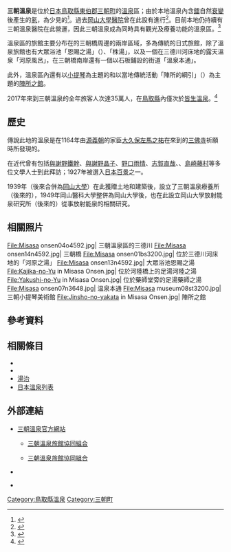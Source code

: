 {{coord|35|24|38.7|N|133|53|35.1|E|region:JP|display=title}}
{{Location map | Japan
| lat_deg  = 35  | lat_min = 24 | lat_sec = 38.7 | lat_dir = N
| lon_deg  = 133 | lon_min = 53 | lon_sec = 35.1 | lon_dir = E 
| label    = 三朝溫泉
| position = bottom
| mark     = Map pointer.svg
| marksize = 6
| width    = 350
| float    = right
| caption  = 三朝溫泉的位置
| alt      = 三朝溫泉的位置
}}
'''三朝溫泉'''是位於[[日本|日本]][[鳥取縣|鳥取縣]][[東伯郡|東伯郡]][[三朝町|三朝町]]的[[溫泉|溫泉]]區；由於本地溫泉內含[[鐳|鐳]]自然[[放射性衰變|衰變]]後產生的[[氡|氡]]，為少見的{{Tsl|ja|放射能泉}}<ref>{{Cite web| url=https://spa-misasa.jp/tchn/radium/| title=世界首屈一指的鐳礦泉| publisher=三朝溫泉旅館協同組合| language=ja| accessdate=2020-02-17| archive-date=2019-05-11| archive-url=https://web.archive.org/web/20190511234207/http://spa-misasa.jp/tchn/radium/| dead-url=no}}</ref>。過去[[岡山大學醫院|岡山大學醫院]]曾在此設有{{Tsl|ja|岡山大学病院三朝医療センター|岡山大學醫院三朝醫療中心|三朝醫療中心}}進行{{Tsl|ja|温泉療法|溫泉療法}}<ref>{{Cite news| url=https://mainichi.jp/articles/20151225/ddl/k31/040/506000c| title=三朝医療センター 岡大が今月末閉院　温泉病院が機能継承　／鳥取| date=2015-12-25| newspaper=每日新聞| language=ja| accessdate=2020-02-17| archive-date=2020-02-17| archive-url=https://web.archive.org/web/20200217130257/https://mainichi.jp/articles/20151225/ddl/k31/040/506000c| dead-url=no}}</ref>。目前本地仍持續有三朝溫泉醫院在此營運，因此三朝溫泉成為同時具有觀光及療養功能的溫泉區。<ref>{{Cite news| url=https://tw.wamazing.com/media/article/a-324/| title=【鳥取】風情萬種治癒系「三朝溫泉」泡湯去！觀光、住宿、交通總整理| date=2019-05-31| work=WAmazing Media| language=zh-tw| accessdate=2020-02-18| archive-date=2020-02-18| archive-url=https://web.archive.org/web/20200218050614/https://tw.wamazing.com/media/article/a-324/| dead-url=no}}</ref>

溫泉區的旅館主要分布在{{Tsl|ja|三徳川|三德川}}的三朝橋周邊的兩岸區域，多為傳統的日式旅館，除了溫泉旅館也有大眾浴池「恩賜之湯」（{{lang|ja|たまわりの湯}}）、「株湯」，以及一個在三德川河床地的露天溫泉「河原風呂」，在三朝橋南岸還有一個以石板鋪設的街道「溫泉本通」。

此外，溫泉區內還有以[[小提琴|小提琴]]為主題的{{Tsl|ja|三朝バイオリン美術館|三朝小提琴美術館}}和以當地傳統活動「陣所的綱引」（{{lang|ja|陣所の綱引き}}）為主題的[[陣所之館|陣所之館]]。

2017年來到三朝溫泉的全年旅客人次達35萬人，在[[鳥取縣|鳥取縣]]內僅次於[[皆生溫泉|皆生溫泉]]。<ref>{{Cite web| url=http://www.pref.tottori.lg.jp/secure/226511/3003onsenirikomi.pdf| title=温泉地入湯客数（入湯税から算出）| date=2018-05-24| publisher=鳥取縣政府| language=ja| accessdate=2020-02-17| archive-date=2018-06-12| archive-url=https://web.archive.org/web/20180612140058/http://www.pref.tottori.lg.jp/secure/226511/3003onsenirikomi.pdf| dead-url=no}}</ref>

== 歷史 ==

傳說此地的溫泉是在1164年由[[源義朝|源義朝]]的家臣[[大久保左馬之祐|大久保左馬之祐]]在來到{{Tsl|ja|三徳山|三德山}}的[[三佛寺_(日本)|三佛寺]]祈願時所發現的。

在近代曾有包括[[與謝野鐵幹|與謝野鐵幹]]、[[與謝野晶子|與謝野晶子]]、[[野口雨情|野口雨情]]、[[志賀直哉|志賀直哉]]、{{Tsl|ja|斎藤茂吉|齋藤茂吉}}、[[島崎藤村|島崎藤村]]等多位文學人士到此拜訪；1927年被選入[[日本百景|日本百景]]之一。

1939年{{Tsl|ja|岡山医科大学 (旧制)|岡山醫科大學 (舊制)|岡山醫科大學}}（後來合併為[[岡山大學|岡山大學]]）在此獲贈土地和建築後，設立了三朝溫泉療養所（後來的{{Tsl|ja|岡山大学病院三朝医療センター|岡山大學醫院三朝醫療中心}}），1949年岡山醫科大學整併為岡山大學後，也在此設立岡山大學放射能泉研究所（後來的{{tsl|ja|岡山大学地球物質科学研究センター|岡山大學地球物質科學研究中心}}）從事放射能泉的相關研究。

== 相關照片 ==

<gallery widths=200px heights=150px>
File:Misasa onsen04o4592.jpg| 三朝溫泉區的三德川
File:Misasa onsen14n4592.jpg| 三朝橋
File:Misasa onsen01bs3200.jpg| 位於三德川河床地的「河原之湯」
File:Misasa onsen13n4592.jpg| 大眾浴池恩賜之湯
File:Kajika-no-Yu in Misasa Onsen.jpg| 位於河陸橋上的足湯河陸之湯
File:Yakushi-no-Yu in Misasa Onsen.jpg| 位於藥師堂旁的足湯藥師之湯
File:Misasa onsen07n3648.jpg| 温泉本通
File:Misasa museum08st3200.jpg| 三朝小提琴美術館
File:Jinsho-no-yakata in Misasa Onsen.jpg| 陣所之館
</Gallery>

== 參考資料 ==
{{Reflist}}

== 相關條目 ==
{{Commons|Category:Misasa Onsen}}

* {{Tsl|ja|三徳川|三德川}}
* {{Tsl|ja|放射能泉}}
* [[湯治|湯治]]
* [[日本溫泉列表|日本溫泉列表]]

== 外部連結 ==

* {{Ja}} [http://www.spa-misasa.jp/ 三朝溫泉官方網站]{{Wayback|url=http://www.spa-misasa.jp/ |date=20151226162427 }}
** {{Zh-tw}} [https://spa-misasa.jp/tchn/ 三朝溫泉旅館協同組合]{{Wayback|url=https://spa-misasa.jp/tchn/ |date=20190903210111 }}
** {{Zh-cn}} [https://spa-misasa.jp/schn/ 三朝溫泉旅館協同組合]{{Wayback|url=https://spa-misasa.jp/schn/ |date=20190903210200 }}
* {{Ja}} {{Facebook|misasaonsen|三朝溫泉}}
* {{Ja}} {{Twitter|MisasaOnsen|三朝氡}}

{{DEFAULTSORT:Misasa Onsen}}
[[Category:鳥取縣溫泉|Category:鳥取縣溫泉]]
[[Category:三朝町|Category:三朝町]]
